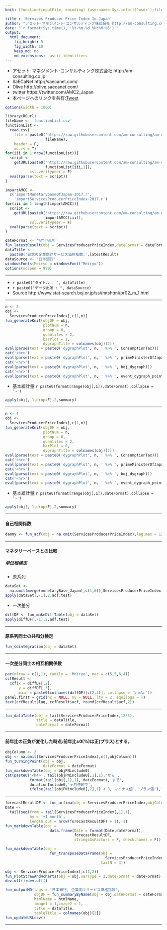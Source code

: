 ```yaml
---
knit: (function(inputFile, encoding) {username<-Sys.info()['user'];fileName<-'defaultPath.csv';pathToFile <-paste0('C:/Users/', username,'/Desktop/pathToCSV/');setwd(pathToFile);buf0<-read.csv(fileName,header = F,skip = 0,stringsAsFactor = F,check.names = F,fileEncoding = 'utf-8');timeStamp<-format(Sys.time(),'%Y%m%d%H%M%S');htmlName<-'ServicesProducerPriceIndexInJapan';rmarkdown::render(inputFile, encoding = encoding, output_file = paste0('C:/Users/',username,buf0[2,1],'charts/','am-consulting.co.jp-',htmlName,'.html')) })

title : 'Services Producer Price Index In Japan'
author: "アセット･マネジメント･コンサルティング株式会社 http://am-consulting.co.jp"
date: "`r format(Sys.time(), '%Y-%m-%d %H:%M:%S')`"
output: 
  html_document:
    fig_height: 5
    fig_width: 10
    keep_md: no
    md_extensions: -ascii_identifiers
---
```

<link href="http://knowledgevault.saecanet.com/components/rmarkdown-html.css" rel="stylesheet">
<script src="http://knowledgevault.saecanet.com/components/JavascriptCode.js"></script>
<style>.main-container {max-width : 1000px;}</style>

- アセット･マネジメント･コンサルティング株式会社 http://am-consulting.co.jp
- SaECaNet http://saecanet.com/
- Olive http://olive.saecanet.com/
- twitter https://twitter.com/AMC2_Japan
- 本ページへのリンクを共有:<a href="https://twitter.com/share" class="twitter-share-button" data-via="AMC2_Japan" data-size="large">Tweet</a> <script>!function(d,s,id){var js,fjs=d.getElementsByTagName(s)[0],p=/^http:/.test(d.location)?'http':'https';if(!d.getElementById(id)){js=d.createElement(s);js.id=id;js.src=p+'://platform.twitter.com/widgets.js';fjs.parentNode.insertBefore(js,fjs);}}(document, 'script', 'twitter-wjs');</script>

```r
options(width = 1000)
```

```r
library(RCurl)
fileName <- 'functionList.csv'
functionList <-
  read.csv(
    file = paste0('https://raw.githubusercontent.com/am-consulting/am-consulting.github.io/master/csv/',
                  fileName),
    header = F,
    as.is = T)
for(iii in 1:nrow(functionList)){
  script <- 
    getURL(paste0("https://raw.githubusercontent.com/am-consulting/am-consulting.github.io/master/", 
                  functionList[iii,1]),
           ssl.verifypeer = F)
  eval(parse(text = script))
}
```

```r
importAMCC <-
  c('importMonetarybaseOfJapan-2017.r',
    'importServicesProducerPriceIndex-2017.r')
for(iii in 1:length(importAMCC)){
  script <-
    getURL(paste0("https://raw.githubusercontent.com/am-consulting/am-consulting.github.io/master/",
                  importAMCC[iii]),
           ssl.verifypeer = F)
  eval(parse(text = script))
}
```

```r
dateFormat <- '%Y年%m月'
fun_latestResult(obj = ServicesProducerPriceIndex,dateFormat = dateFormat)
dataTitle <- 
  paste0('日本の企業向けサービス価格指数:',latestResult)
dataSource <- '日本銀行'
windowsFonts(Meiryo = windowsFont("Meiryo"))
options(scipen = 999)
```

***

- `r paste0("タイトル : ", dataTitle)`
- `r paste0("データ出所 : ", dataSource)`
- Source http://www.stat-search.boj.or.jp/ssi/mtshtml/pr02_m_1.html

***

```r
n <- 2
obj <- 
  ServicesProducerPriceIndex[,c(1,n)]
fun_generateKnit(objDF = obj,
                 plotNum = n,
                 group = 0,
                 quantiles = 2,
                 barPlot = 1,
                 dygraphTitle = colnames(obj)[2])
eval(parse(text = paste0('dygraphPlot', n, ' %>% ', ConsumptionTax)))
cat('<hr>')
eval(parse(text = paste0('dygraphPlot', n, ' %>% ', primeMinisterOfJapan_dygraph)))
cat('<hr>')
eval(parse(text = paste0('dygraphPlot', n, ' %>% ', boj_dygraph)))
cat('<hr>')
eval(parse(text = paste0('dygraphPlot', n, ' %>% ', event_dygraph_point,' %>%  ',event_dygraph_range)))
```

- 基本統計量:`r paste0(format(range(obj[,1]),dateFormat),collapse = '~')`

```r


apply(obj[,-1,drop=F],2,summary)
```

***

```r
n <- 4
obj <- 
  ServicesProducerPriceIndex[,c(1,n)]
fun_generateKnit(objDF = obj,
                 plotNum = n,
                 group = 0,
                 quantiles = 2,
                 barPlot = 0,
                 dygraphTitle = colnames(obj)[2])
eval(parse(text = paste0('dygraphPlot', n, ' %>% ', ConsumptionTax)))
cat('<hr>')
eval(parse(text = paste0('dygraphPlot', n, ' %>% ', primeMinisterOfJapan_dygraph)))
cat('<hr>')
eval(parse(text = paste0('dygraphPlot', n, ' %>% ', boj_dygraph)))
cat('<hr>')
eval(parse(text = paste0('dygraphPlot', n, ' %>% ', event_dygraph_point,' %>%  ',event_dygraph_range)))
```

- 基本統計量:`r paste0(format(range(obj[,1]),dateFormat),collapse = '~')`

```r
apply(obj[,-1,drop=F],2,summary)
```

***
#### 自己相関係数

```r
dammy <- fun_acf(obj = na.omit(ServicesProducerPriceIndex),lag.max = 12*10,objColumn = 2)
```

***
#### マネタリーベースとの比較
##### 単位根検定
- 原系列

```r
dataSet <- 
  na.omit(merge(monetaryBase_Japan[,c(1,6)],ServicesProducerPriceIndex[,c(1,4)],by='Date'))
apply(dataSet[,-1],2,adf.test)
```

- 一次差分

```r
diffDF <- fun_makeDiffTable(obj = dataSet)
apply(diffDF[,-1],2,adf.test)
```

***
#### 原系列同士の共和分検定

```r
fun_cointegration(obj = dataSet)
```

***
#### 一次差分同士の相互相関係数

```r
par(mfrow = c(1,1), family = 'Meiryo', mar = c(5,5,6,4))
ccfResult <- 
  ccf(x = diffDF[,2], 
      y = diffDF[,3], 
      main = paste0(colnames(diffDF)[c(2,3)], collapse = '\n×\n'))
panel.first = grid(nx = NULL, ny = NULL, lty = 2, equilogs = T)
text(ccfResult$lag, ccfResult$acf, round(ccfResult$acf,2))
```

***

```r
fun_dataTable(obj = tail(ServicesProducerPriceIndex,12*3), 
              title = dataTitle,
              dateFormat = dateFormat)
```

***
#### 前年比の正負が変化した時点:前年比±0(%)は正(プラス)とする。

```r
objColumn <- 2
obj <- na.omit(ServicesProducerPriceIndex[,c(1,objColumn)])
fun_turningPoint(obj = obj,
                 dateFormat = dateFormat)
fun_markdownTable(obj = objPNinclude0)
cat(paste0('<h4>', tail(objPNinclude0[,1],1),'から',
           format(tail(obj[,1],1), dateFormat),'まで',
           durationInclude0,'ヶ月連続で',
           ifelse(tail(objPNinclude0[,2],1) < 0,'マイナス値','プラス値'),'</h4>'))
```

***

```r
forecastResultDF <- fun_arfima(obj = ServicesProducerPriceIndex,objColumn = 4)
Date <- 
  tail(seq(from = tail(ServicesProducerPriceIndex[,1],1),
           by = '+1 month',
           length.out = nrow(forecastResultDF) + 1),-1)
fun_markdownTable(obj = 
                    data.frame(Date = format(Date,dateFormat), 
                               forecastResultDF, 
                               stringsAsFactors = F, check.names = F))
```

```r
fun_markdownTable(obj = 
                    fun_transposeDataFrame(obj = 
                                             ServicesProducerPriceIndex,dateFormat = dateFormat,
                                           tailN = 3))
```

```r
obj <- ServicesProducerPriceIndex[,c(1,2)]
fun_PlotStrawAnd4charts(obj = obj,varType = 2,dateFormat = dateFormat)
dev.off();dev.off()
```

```r
fun_outputMD(tags = '日本銀行, 企業向けサービス価格指数',
             objDF = fun_summaryByName(obj = obj,dateFormat = dateFormat),
             htmlName = htmlName,
             image1 = 1,image2 = 1,
             title = dataTitle,
             tableTitle = colnames(obj)[2])
fun_updateURLcsv()
```

***
<script>MakeNegative()</script>
<script>
  (function(i,s,o,g,r,a,m){i['GoogleAnalyticsObject']=r;i[r]=i[r]||function(){
  (i[r].q=i[r].q||[]).push(arguments)},i[r].l=1*new Date();a=s.createElement(o),
  m=s.getElementsByTagName(o)[0];a.async=1;a.src=g;m.parentNode.insertBefore(a,m)
  })(window,document,'script','https://www.google-analytics.com/analytics.js','ga');

  ga('create', 'UA-3077339-5', 'auto');
  ga('send', 'pageview');

</script>
